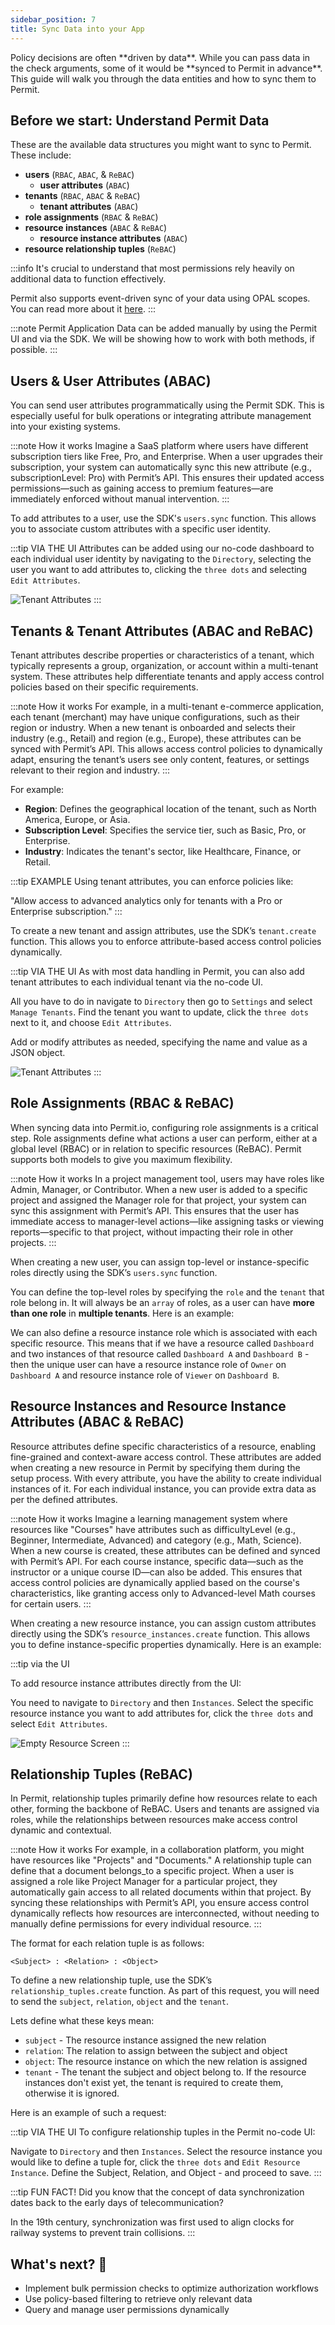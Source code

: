 ```yaml
---
sidebar_position: 7
title: Sync Data into your App
---
```




<p className="intro-paragraph">Policy decisions are often **driven by data**. While you can pass data in the check arguments, some of it would be **synced
to Permit in advance**. This guide will walk you through the data entities and how to sync them to Permit. </p>

## Before we start: Understand Permit Data

These are the available data structures you might want to sync to Permit. These include:

- **users** (`RBAC`, `ABAC`, & `ReBAC`)
  - **user attributes** (`ABAC`)
- **tenants** (`RBAC`, `ABAC` & `ReBAC`)
  - **tenant attributes** (`ABAC`)
- **role assignments** (`RBAC` & `ReBAC`)
- **resource instances** (`ABAC` & `ReBAC`)
  - **resource instance attributes** (`ABAC`)
- **resource relationship tuples** (`ReBAC`)

:::info
It's crucial to understand that most permissions rely heavily on additional data to function effectively.

Permit also supports event-driven sync of your data using OPAL scopes. You can read more about
it [here](https://deploy-preview-484--permitio-docs.netlify.app/how-to/manage-data/use-external-data-source).
:::

:::note
Permit Application Data can be added manually by using the Permit UI and via the SDK. We will be showing how to work with both
methods, if possible.
:::

<TimelineWrapper>
<TimelineStep>

## Users & User Attributes (ABAC)

You can send user attributes programmatically using the Permit SDK. This is especially useful for bulk operations or
integrating attribute management into your existing systems.

:::note How it works
Imagine a SaaS platform where users have different subscription tiers like Free, Pro, and Enterprise. When a user upgrades
their subscription, your system can automatically sync this new attribute (e.g., subscriptionLevel: Pro) with Permit’s API.
This ensures their updated access permissions—such as gaining access to premium features—are immediately enforced without
manual intervention.
:::

To add attributes to a user, use the SDK's `users.sync` function. This allows you to associate custom attributes with a specific user
identity.

<CodeBlock folderPath="/walkthroughs/sync-data/create-user" />

:::tip VIA THE UI
Attributes can be added using our no-code dashboard to each individual user identity by navigating to the `Directory`, selecting
the user you want to add attributes to, clicking the `three dots` and selecting `Edit Attributes`.

<img
  src="/ui-videos/walkthroughs/sync-data/user-attributes.png"
  alt="Tenant Attributes"
  data-zoomable
/>
:::

</TimelineStep>
<TimelineStep>

## Tenants & Tenant Attributes (ABAC and ReBAC)

Tenant attributes describe properties or characteristics of a tenant, which typically represents a group, organization, or
account within a multi-tenant system. These attributes help differentiate tenants and apply access control policies based on
their specific requirements.

:::note How it works
For example, in a multi-tenant e-commerce application, each tenant (merchant) may have unique configurations, such as their
region or industry. When a new tenant is onboarded and selects their industry (e.g., Retail) and region (e.g., Europe), these
attributes can be synced with Permit’s API. This allows access control policies to dynamically adapt, ensuring the tenant’s
users see only content, features, or settings relevant to their region and industry.
:::

For example:

- **Region**: Defines the geographical location of the tenant, such as North America, Europe, or Asia.
- **Subscription Level**: Specifies the service tier, such as Basic, Pro, or Enterprise.
- **Industry**: Indicates the tenant's sector, like Healthcare, Finance, or Retail.

:::tip EXAMPLE
Using tenant attributes, you can enforce policies like:

"Allow access to advanced analytics only for tenants with a Pro or Enterprise subscription."
:::

To create a new tenant and assign attributes, use the SDK’s `tenant.create` function. This allows you to enforce attribute-based
access control policies dynamically.

<CodeBlock folderPath="/walkthroughs/sync-data/create-tenant" />

:::tip VIA THE UI
As with most data handling in Permit, you can also add tenant attributes to each individual tenant via the no-code UI.

All you have to do in navigate to `Directory` then go to `Settings` and select `Manage Tenants`. Find the tenant you want to
update, click the `three dots` next to it, and choose `Edit Attributes`.

Add or modify attributes as needed, specifying the name and value as a JSON object.

<img
  src="/ui-videos/walkthroughs/sync-data/tenant-attributes.png"
  alt="Tenant Attributes"
  data-zoomable
/>
:::

</TimelineStep>
<TimelineStep>

## Role Assignments (RBAC & ReBAC)

When syncing data into Permit.io, configuring role assignments is a critical step. Role assignments define what actions a user
can perform, either at a global level (RBAC) or in relation to specific resources (ReBAC). Permit supports both models to give
you maximum flexibility.

:::note How it works
In a project management tool, users may have roles like Admin, Manager, or Contributor. When a new user is added to a
specific project and assigned the Manager role for that project, your system can sync this assignment with Permit’s API.
This ensures that the user has immediate access to manager-level actions—like assigning tasks or viewing reports—specific to
that project, without impacting their role in other projects.
:::

When creating a new user, you can assign top-level or instance-specific roles directly using the SDK’s `users.sync` function.

You can define the top-level roles by specifying the `role` and the `tenant` that role belong in. It will always be an `array`
of roles, as a user can have **more than one role** in **multiple tenants**. Here is an example:

<CodeBlock folderPath="/walkthroughs/sync-data/top-level-role-assignment" />

We can also define a resource instance role which is associated with each specific resource. This means that if we have a resource
called `Dashboard` and two instances of that resource called `Dashboard A` and `Dashboard B` - then the unique user can have a
resource instance role of `Owner` on `Dashboard A` and resource instance role of `Viewer` on `Dashboard B`.

<CodeBlock folderPath="/walkthroughs/sync-data/resource-instance-role-assignment" />

</TimelineStep>
<TimelineStep>

## Resource Instances and Resource Instance Attributes (ABAC & ReBAC)

Resource attributes define specific characteristics of a resource, enabling fine-grained and context-aware access control.
These attributes are added when creating a new resource in Permit by specifying them during the setup process. With every attribute,
you have the ability to create individual instances of it. For each individual instance, you can provide extra data as per the defined
attributes.

:::note How it works
Imagine a learning management system where resources like "Courses" have attributes such as difficultyLevel
(e.g., Beginner, Intermediate, Advanced) and category (e.g., Math, Science). When a new course is created, these attributes
can be defined and synced with Permit’s API. For each course instance, specific data—such as the instructor or a unique course
ID—can also be added. This ensures that access control policies are dynamically applied based on the course's characteristics,
like granting access only to Advanced-level Math courses for certain users.
:::

When creating a new resource instance, you can assign custom attributes directly using the SDK’s `resource_instances.create` function.
This allows you to define instance-specific properties dynamically. Here is an example:

<CodeBlock folderPath="/walkthroughs/sync-data/create-resource-instance" />

:::tip via the UI

To add resource instance attributes directly from the UI:

You need to navigate to `Directory` and then `Instances`. Select the specific resource instance you want to add attributes for,
click the `three dots` and select `Edit Attributes`.

<img
  src="/ui-videos/walkthroughs/sync-data/resource-instance-attributes.png"
  alt="Empty Resource Screen"
  data-zoomable
/>
:::

</TimelineStep>
<TimelineStep>

## Relationship Tuples (ReBAC)

In Permit, relationship tuples primarily define how resources relate to each other, forming the backbone of ReBAC. Users and
tenants are assigned via roles, while the relationships between resources make access control dynamic and contextual.

:::note How it works
For example, in a collaboration platform, you might have resources like "Projects" and "Documents." A relationship tuple can
define that a document belongs_to a specific project. When a user is assigned a role like Project Manager for a particular
project, they automatically gain access to all related documents within that project. By syncing these relationships with
Permit’s API, you ensure access control dynamically reflects how resources are interconnected, without needing to manually
define permissions for every individual resource.
:::

The format for each relation tuple is as follows:

`<Subject> : <Relation> : <Object>`

To define a new relationship tuple, use the SDK’s `relationship_tuples.create` function. As part of this request, you will need
to send the `subject`, `relation`, `object` and the `tenant`.

Lets define what these keys mean:

- `subject` - The resource instance assigned the new relation
- `relation`: The relation to assign between the subject and object
- `object`: The resource instance on which the new relation is assigned
- `tenant` - The tenant the subject and object belong to. If the resource instances don't exist yet, the tenant is required to
  create them, otherwise it is ignored.

Here is an example of such a request:

<CodeBlock folderPath="/walkthroughs/sync-data/relationship-tuples" />

:::tip VIA THE UI
To configure relationship tuples in the Permit no-code UI:

Navigate to `Directory` and then `Instances`. Select the resource instance you would like to define a tuple for, click the
`three dots` and `Edit Resource Instance`. Define the Subject, Relation, and Object - and proceed to save.
:::

</TimelineStep>
</TimelineWrapper>

:::tip FUN FACT!
Did you know that the concept of data synchronization dates back to the early days of telecommunication?

In the 19th century, synchronization was first used to align clocks for railway systems to prevent train collisions.
:::

<WhatsNext progress={77} customText="You can now sync any data into Permit!">
  <h2>What's next? 🎉</h2>
  <ul>
    <li>Implement bulk permission checks to optimize authorization workflows</li>
    <li>Use policy-based filtering to retrieve only relevant data</li>
    <li>Query and manage user permissions dynamically</li>
  </ul>
</WhatsNext>
